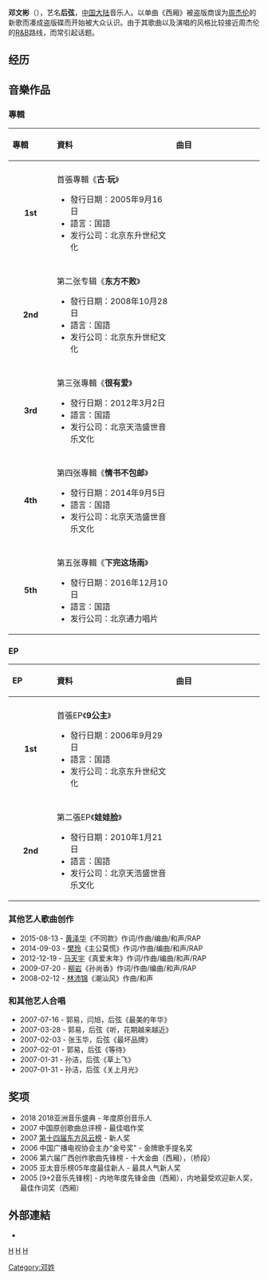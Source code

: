 {{blpunsourced}}
{{艺人
| 姓名 = 后弦
| 类型 = 男歌手
| 本名 = 邓文彬
| 英文名 = HOHO
| 昵称 = 后后、老后、老大、弦哥哥、堂主
| 国籍 = {{PRC}}
| 民族 = [[汉族|汉族]]
| 出生日期 = {{birth date and age|1979|12|14}}
| 出生地点 = {{CHN}}[[广西壮族自治区|广西壮族自治区]][[柳州市|柳州市]][[柳城县|柳城县]]
| 职业 = 歌手、制作人、编曲人、作词人
| 语言 = [[现代标准汉语|汉语普通话]]
| 母校 = [[广西大学|广西大学]]
| 音乐类型 = 自创宫调R&C、中国风、幻想系
| 出道日期 = 2005年9月
| 出道作 = 《古·玩》
| 代表作 = 《西厢》
| 活跃年代 = 2005年至今
| 经纪公司 = 后弦工作室
}}

'''邓文彬'''（{{bd|1979年|12月14日|||catIdx=Deng邓}}），艺名'''后弦'''，[[中国大陆|中国大陆]]音乐人。以单曲《西厢》被盗版商误为[[周杰伦|周杰伦]]的新歌而凑成盗版碟而开始被大众认识。由于其歌曲以及演唱的风格比较接近周杰伦的[[节奏布鲁斯|R&B]]路线，而常引起话题。

== 经历 ==
{{empty section|time=2017-03-04T22:14:13+00:00}}

== 音樂作品 ==
=== 專輯 ===
{| class="wikitable"
!align="left" width="100px"| 專輯
!align="left" width="320px"| 資料
!align="left" width="250px"| 曲目
|-
|- bgcolor="#F0F8FF"
|align="center"| '''1st'''
|align="left"| 首張專輯《'''古·玩'''》 
* 發行日期：2005年9月16日
* 語言：国語
* 发行公司：北京东升世纪文化
|align="left" style="font-size: 95%;"|
{{hidden|曲目|
# 西厢
# 桥段
# 小白
# 逃学书童
# 只爱火星人
# 东爱
# 哥德巴赫猜
# 给安娜
# 踢馆
# 十有八九 }}
|-
|- bgcolor="#FFFFFF"
|align="center"| '''2nd'''
|align="left"| 第二张专辑《'''东方不败'''》 
* 發行日期：2008年10月28日
* 語言：国語
* 发行公司：北京东升世纪文化
|align="left" style="font-size: 95%;"|
{{hidden|曲目|
# 唐宋元明清
# 海口
# 过桥
# 郑成功
# 花名册
# 笔墨伺候
# 慢四恋曲
# 少林寺
# 闻鸡起舞
# 妹妹的钢琴}}
|-
|- bgcolor="#F0F8FF"
|align="center"| '''3rd'''
|align="left"| 第三张專輯《'''很有爱'''》 
* 發行日期：2012年3月2日
* 語言：国語
* 发行公司：北京天浩盛世音乐文化
|align="left" style="font-size: 95%;"|
{{hidden|曲目|
# 没有这首歌
# 信条 （有MV）
# 很有爱 （有MV）
# 把它甩掉
# 地球上的爱人
# 白色恋习曲
# 你还欠我一个拥抱
# 苏州城外的微笑
# 下一站吻别
# 柑香亭
# 娃娃脸
# 花甲
# 谢谢你的爱 }}
|-
|- bgcolor="#F0F8FF"
|align="center"| '''4th'''
|align="left"| 第四张專輯《'''情书不包邮'''》 
* 發行日期：2014年9月5日
* 語言：国語
* 发行公司：北京天浩盛世音乐文化
|align="left" style="font-size: 95%;"|
{{hidden|曲目|
# 情书不包邮
# 有你就很幸福
# 我知道你也很想念
# 素贞
# 黑板情书
# 杜老师
# 天然呆
# 你懂的
# 爱妃
# 杯比（mini庆功版附赠）}}
|-
|- bgcolor="#F0F8FF"
|align="center"| '''5th'''
|align="left"| 第五张專輯《'''下完这场雨'''》 
* 發行日期：2016年12月10日
* 語言：国語
* 发行公司：北京通力唱片
|align="left" style="font-size: 95%;"|
{{hidden|曲目|
# 下完这场雨
# 公主抱
# 我要的不是再见
# 画风
# 小周末
# 鞋跟
# 杯比
# 卢沟晓月
# 给的再多 不如懂我
# 那年印象刘三姐（网络版独家发行，实体版未收录）}}
|}

=== EP ===
{| class="wikitable"
!align="left" width="100px"| EP
!align="left" width="320px"| 資料
!align="left" width="250px"| 曲目
|-
|- bgcolor="#F0F8FF"
|align="center"| '''1st'''
|align="left"| 首張EP《'''9公主'''》 
* 發行日期：2006年9月29日
* 語言：国語
* 发行公司：北京东升世纪文化
|align="left" style="font-size: 95%;"|
{{hidden|曲目|
# 9公主 （有MV）
# 昆明湖 （有MV）
# 单车恋人 （有MV）
# 9公主 (伴奏)
# 昆明湖 (伴奏)
# 单车恋人 (伴奏) }}
|-
|- bgcolor="#FFFFFF"
|align="center"| '''2nd'''
|align="left"| 第二張EP《'''娃娃脸'''》 
* 發行日期：2010年1月21日
* 語言：国語
* 发行公司：北京天浩盛世音乐文化
|align="left" style="font-size: 95%;"|
{{hidden|曲目|
# 娃娃脸
# 你还欠我一个拥抱
# 花甲
# 娃娃脸 (Karaoke)
# 你还欠我一个拥抱 (Karaoke)
# 花甲 (Karaoke)}}
|}

=== 其他艺人歌曲创作 ===
*2015-08-13 - [[黄泽华|黄泽华]]《不同款》作词/作曲/编曲/和声/RAP
*2014-09-03 - [[樊玲|樊玲]]《主公莫慌》作词/作曲/编曲/和声/RAP
*2012-12-19 - [[马天宇|马天宇]]《真爱末年》作词/作曲/编曲/和声/RAP
*2009-07-20 - [[柳岩|柳岩]]《孙尚香》作词/作曲/编曲/和声/RAP
*2008-02-12 - [[林沛锦|林沛锦]]《潮汕风》作曲/和声

=== 和其他艺人合唱 ===
*2007-07-16 - 郭易，闫旭，后弦《最美的年华》
*2007-03-28 - 郭易，后弦《听，花期越来越近》
*2007-02-03 - 张玉华，后弦《最坏品牌》
*2007-02-01 - 郭易，后弦《等待》
*2007-01-31 - 孙洁，后弦《草上飞》 
*2007-01-31 - 孙洁，后弦《关上月光》

==奖项==
*2018 2018亚洲音乐盛典 - 年度原创音乐人
*2007 中国原创歌曲总评榜 - 最佳唱作奖
*2007 [[第十四届东方风云榜|第十四届东方风云榜]] - 新人奖
*2006 中国广播电视协会主办“金号奖" - 金牌歌手提名奖
*2006 第六届广西创作歌曲先锋榜 - 十大金曲（西厢），（桥段）
*2005 亚太音乐榜05年度最佳新人 - 最具人气新人奖
*2005 [9+2音乐先锋榜] - 内地年度先锋金曲（西厢），内地最受欢迎新人奖，最佳作词奖（西厢）

==外部連結==
* {{weibo|houxian}}

[[category:1979年出生|H]]
[[category:柳州人|H]]
[[category:中国男歌手|H]]
[[Category:邓姓|Category:邓姓]]
